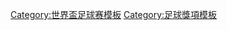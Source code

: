 {{Navbox
|name = 世界盃金靴獎
|title = [[世界盃足球賽|世界盃]]—[[世界杯金靴奖|金靴獎]]
|state = {{{state|autocollapse}}}
|listclass = hlist
|titlestyle = background:gold;
|groupstyle = background:gold;
|belowstyle = background:gold;
|group1 = 入球最多球員
|list1 = 
*1930：{{flagicon|ARG}} [[吉列尔莫·斯塔比莱|-{zh-hans:斯塔比莱;zh-hk:史達比利;zh-tw:斯塔比爾;}-]]
*1934：{{flagicon|TCH}} [[奥尔德日赫·内耶德利|内耶德利]]
*1938：{{flagicon|BRA}} [[李安尼達斯·達施華|李安尼達斯]]
*1950：{{flagicon|BRA}} [[阿德米尔·德梅内塞斯|阿德米尔]]
*1954：{{flagicon|HUN|variant=1949}} [[山德若·科西斯|科西斯]]
*1958：{{flagicon|FRA}} [[朱斯特·方丹|-{zh-hans:方丹;zh-hk:方亭;zh-tw:方丹;}-]]
*1962：{{flagicon|HUN|variant=1957}} [[奥尔伯特·弗洛里安|-{zh-hans:奥尔伯特;zh-hk:阿爾拔;zh-tw:艾爾伯托;}-]]、{{flagicon|BRA}} [[加林查|-{zh-hans:加林查;zh-hk:加連渣;zh-tw:加林查;}-]]、{{flagicon|URS}} [[瓦伦丁·科兹米奇·伊万诺夫|-{zh-hans:伊万诺夫;zh-hk:艾雲洛夫;zh-tw:伊萬諾夫;}-]]、{{flagicon|YUG}} [[德拉然·耶尔科维奇|耶尔科维奇]]、{{flagicon|CHI}} [[莱昂内尔·桑切斯|桑切斯]]、{{flagicon|BRA}} [[瓦瓦 (足球运动员)|-{zh-hans:瓦瓦; zh-hk:華華;zh-tw:瓦瓦}-]]

|group2 = 金靴獎
|list2 = 
*1966：{{flagicon|POR}} [[尤西比奧]]
*1970：{{flagicon|FRG}} [[盖德·穆勒|-{zh-hans:盖德·穆勒;zh-hk:格得·梅拿;zh-tw:蓋德·穆勒;}-]]
*1974：{{flagicon|POL}} [[格热戈日·拉托|-{zh-hans:拉托;zh-hk:拉圖;zh-tw:拉托;}-]]
*1978：{{flagicon|ARG}} [[马里奥·肯佩斯|-{zh-hans:肯佩斯;zh-hk:甘巴斯;zh-tw:肯佩斯;}-]]
*1982：{{flagicon|ITA}} [[保羅·羅西|-{zh-hans:罗西;zh-hk:羅斯;zh-tw:羅西;}-]]
*1986：{{flagicon|ENG}} [[加里·萊因克爾|-{zh-hans:莱因克尔;zh-hk:連尼加;zh-tw:萊因克爾;}-]]
*1990：{{flagicon|ITA}} [[薩爾瓦托雷·斯基拉奇|-{zh-hans:斯基拉奇;zh-hk:史基拉斯;zh-tw:斯基拉奇;}-]]
*1994：{{flagicon|RUS}} [[奥列格·阿纳托利耶维奇·萨连科|-{zh-hans:萨连科;zh-hk:沙蘭高;zh-tw:薩連科;}-]]、{{flagicon|BUL}} [[史岱哲哥夫|-{zh-hans:斯托伊奇科夫;zh-hk:史岱哲哥夫;zh-tw:斯托伊奇科夫;}-]]
*1998：{{flagicon|CRO}} [[达沃·苏克|-{zh-hans:苏克;zh-hk:蘇加;zh-tw:蘇克;}-]]
*2002：{{flagicon|BRA}} [[罗纳尔多|-{zh-hans:罗纳尔多;zh-hk:朗拿度;zh-tw:羅納度;}-]]
*2006：{{flagicon|GER}} [[米羅斯拉夫·克洛泽|-{zh-hans:克洛泽;zh-hk:高路斯;zh-tw:克洛澤;}-]]

*2010：{{flagicon|GER}} [[托马斯·穆勒|-{zh-hans:托马斯·穆勒;zh-hk:湯馬士·梅拿;zh-tw:托瑪斯·穆勒;}-]]
*2014：{{flagicon|COL}} [[哈梅斯·罗德里格斯|-{zh-hans:罗德里格斯;zh-hk:占士;zh-tw:羅德里奎茲;}-]]
*2018：{{flagicon|ENG}} [[哈里·凱恩|-{zh-hans:凯恩;zh-hk:簡尼;zh-tw:凱恩}-]]

|below = 金靴獎於1966年首次頒發。
}}<noinclude>
[[Category:世界盃足球赛模板]]
[[Category:足球獎項模板]]
</noinclude>